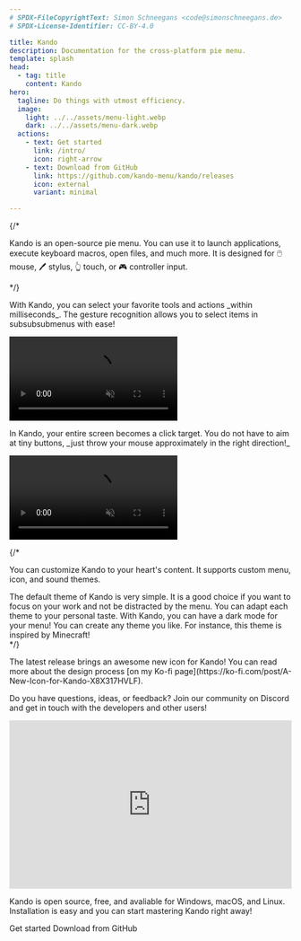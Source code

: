 ```yaml
---
# SPDX-FileCopyrightText: Simon Schneegans <code@simonschneegans.de>
# SPDX-License-Identifier: CC-BY-4.0

title: Kando
description: Documentation for the cross-platform pie menu.
template: splash
head:
  - tag: title
    content: Kando
hero:
  tagline: Do things with utmost efficiency.
  image:
    light: ../../assets/menu-light.webp
    dark: ../../assets/menu-dark.webp
  actions:
    - text: Get started
      link: /intro/
      icon: right-arrow
    - text: Download from GitHub
      link: https://github.com/kando-menu/kando/releases
      icon: external
      variant: minimal

---
```




<ScrollIndicator />

<ShowCase>

{/* <ShowCaseItem title="What is Kando?" type="intro">
  <p slot="description">
    Kando is an open-source pie menu.
    You can use it to launch applications, execute keyboard macros, open files, and much more.
    It is designed for 🖱️ mouse, 🖊️ stylus, 👆 touch, or 🎮 controller input.
  </p>
</ShowCaseItem> */}

<ShowCaseItem icon="solar:clock-circle-bold" title="Be Fast!" type="left">
  <p slot="description">
    With Kando, you can select your favorite tools and actions _within milliseconds_.
    The gesture recognition allows you to select items in subsubsubmenus with ease!
  </p>
  <video slot="content" autoplay muted loop src="https://raw.githubusercontent.com/kando-menu/kando/refs/heads/main/assets/videos/introduction-4.mp4" />
</ShowCaseItem>

<ShowCaseItem icon="solar:target-bold" title="Be Precise!" type="right">
  <p slot="description">
    In Kando, your entire screen becomes a click target.
    You do not have to aim at tiny buttons, _just throw your mouse approximately in the right direction!_
  </p>
  <video slot="content" autoplay muted loop src="https://raw.githubusercontent.com/kando-menu/kando/refs/heads/main/assets/videos/introduction-1.mp4" />
</ShowCaseItem>

{/* <ShowCaseItem icon="solar:heart-shine-bold" title="Be Beautiful!" type="fill">
  <div slot="description">
    <p>
      You can customize Kando to your heart's content.
      It supports custom menu, icon, and sound themes.
    </p>
    <Accordion>
      <AccordionSlide title="Kando's Default Theme" background={slide1.src}>
      The default theme of Kando is very simple. It is a good choice if you want to focus on your work and not be distracted by the menu.
      </AccordionSlide>
      <AccordionSlide title="Accent Colors!" background={slide2.src} >
      You can adapt each theme to your personal taste.
      </AccordionSlide>
      <AccordionSlide title="Dark Mode Support!" background={slide3.src} >
      With Kando, you can have a dark mode for your menu!
      </AccordionSlide>
      <AccordionSlide title="Be Creative!" background={slide4.src} >
      You can create any theme you like. For instance, this theme is inspired by Minecraft!
      </AccordionSlide>
    </Accordion>
  </div>
</ShowCaseItem> */}

<ShowCaseItem icon="solar:gift-bold" title="Watch the Latest Update!" type="fill">
  <div slot="description">
    <p>
      The latest release brings an awesome new icon for Kando! You can read more about the design process [on my Ko-fi page](https://ko-fi.com/post/A-New-Icon-for-Kando-X8X317HVLF).
    </p>
    <YouTube slot="content" id="t7S6Opf11Vs" />
  </div>
</ShowCaseItem>

<ShowCaseItem icon="solar:chat-square-like-bold" title="Join us on Discord!" type="left">
  <p slot="description">
    Do you have questions, ideas, or feedback?
    Join our community on Discord and get in touch with the developers and other users!
  </p>
  <iframe slot="content" src="https://discord.com/widget?id=1124300911574003732&theme=dark" style="height: 300px;
  width: 100%;" allowtransparency="true" frameborder="0"></iframe>
</ShowCaseItem>

<ShowCaseItem icon="solar:hearts-bold" title="Try Kando Now!" type="center">
  <div slot="description">
    <p>
      Kando is open source, free, and avaliable for <Icon name="seti:windows" class="inline-icon" /> Windows, <Icon name="apple" class="inline-icon" /> macOS, and <Icon name="linux" class="inline-icon" /> Linux.<br/>
      Installation is easy and you can start mastering Kando right away!
    </p>
    <LinkButton href="/intro" icon="right-arrow">Get started</LinkButton>
    <LinkButton href="https://github.com/kando-menu/kando/releases" icon="external" variant="minimal">Download from GitHub</LinkButton>
  </div>
  <p slot="content">
  </p>
</ShowCaseItem>

</ShowCase>